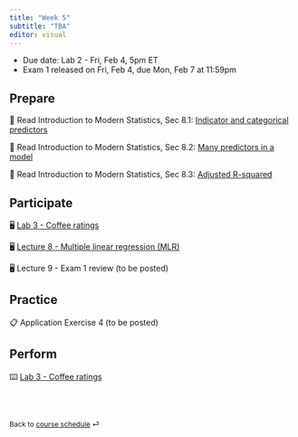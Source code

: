 ```yaml
---
title: "Week 5"
subtitle: "TBA"
editor: visual
---
```


::: callout-important
-   Due date: Lab 2 - Fri, Feb 4, 5pm ET
-   Exam 1 released on Fri, Feb 4, due Mon, Feb 7 at 11:59pm
:::

## Prepare

📖 Read Introduction to Modern Statistics, Sec 8.1: [Indicator and categorical predictors](https://openintro-ims.netlify.app/model-mlr.html#ind-and-cat-predictors)

📖 Read Introduction to Modern Statistics, Sec 8.2: [Many predictors in a model](https://openintro-ims.netlify.app/model-mlr.html#many-predictors-in-a-model)

📖 Read Introduction to Modern Statistics, Sec 8.3: [Adjusted R-squared](https://openintro-ims.netlify.app/model-mlr.html#adjusted-r-squared)

## Participate

🖥️ [Lab 3 - Coffee ratings](/slides/lab-3.html)

🖥️ [Lecture 8 - Multiple linear regression (MLR)](/slides/lec-8.html)

🖥️ Lecture 9 - Exam 1 review (to be posted)

## Practice

📋 Application Exercise 4 (to be posted)

## Perform

⌨️ [Lab 3 - Coffee ratings](labs/lab-3.html)

<br><br>

::: {style="font-size: 0.875em;"}
Back to [course schedule](/ "Course schedule") ⏎
:::
